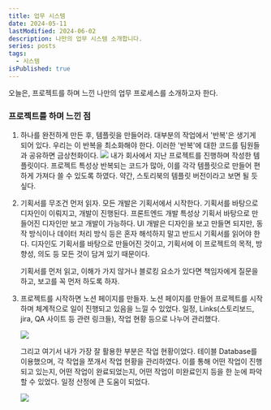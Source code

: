 ```yaml
---
title: 업무 시스템
date: 2024-05-11
lastModified: 2024-06-02
description: 나만의 업무 시스템 소개합니다.
series: posts
tags:
  - 시스템
isPublished: true
---
```


오늘은, 프로젝트를 하며 느낀 나만의 업무 프로세스를 소개하고자 한다. 

### 프로젝트를 하며 느낀 점

1. 하나를 완전하게 만든 후, 템플릿을 만들어라.
    대부분의 작업에서 '반복'은 생기게 되어 있다. 우리는 이 반복을 최소화해야 한다. 이러한 '반복'에 대한 코드를 팀원들과 공유하면 금상천화이다.
    <Image src='1.png' width={250} />
    내가 회사에서 지난 프로젝트를 진행하며 작성한 템플릿이다. 프로젝트 특성상 반복되는 코드가 많아, 이를 각각 템플릿으로 만들어 편하게 가져다 쓸 수 있도록 하였다.
    약간, 스토리북의 템플릿 버전이라고 보면 될 듯 싶다.

2. 기획서를 무조건 먼저 읽자.
    모든 개발은 기획서에서 시작한다. 기획서를 바탕으로 디자인이 이뤄지고, 개발이 진행된다. 프론트엔드 개발 특성상 기획서 바탕으로 만들어진 디자인만 보고 개발이 가능하다. UI 개발은 디자인을 보고 만들면 되지만, 동작 방식이나 데이터 처리 방식 등은 혼자 해석하지 말고 반드시 기획서를 읽어야 한다. 디자인도 기획서를 바탕으로 만들어진 것이고, 기획서에 이 프로젝트의 목적, 방향성, 의도 등 모든 것이 담겨 있기 때문이다.
    
    기획서를 먼저 읽고, 이해가 가지 않거나 블로킹 요소가 있다면 책임자에게 질문을 하고, 보고를 꼭 먼저 하도록 하자.

3. 프로젝트를 시작하면 노션 페이지를 만들자.
    노션 페이지를 만들어 프로젝트를 시작하며 체계적으로 일이 진행되고 있음을 느낄 수 있었다. 일정, Links(스토리보드, jira, QA 사이트 등 관련 링크들), 작업 현황 등으로 나누어 관리했다.

    <Image src='2.png' width={350} />

    그리고 여기서 내가 가장 잘 활용한 부분은 작업 현황이었다. 테이블 Database를 이용했으며, 각 작업을 쪼개서 작업 현황을 관리하였다. 이를 통해 어떤 작업이 진행되고 있는지, 어떤 작업이 완료되었는지, 어떤 작업이 미완료인지 등을 한 눈에 파악할 수 있었다. 일정 산정에 큰 도움이 되었다.

    <Image src='3.png' />

